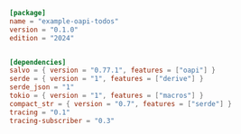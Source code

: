 ```toml  title="oapi-todos/Cargo.toml"
[package]
name = "example-oapi-todos"
version = "0.1.0"
edition = "2024"


[dependencies]
salvo = { version = "0.77.1", features = ["oapi"] }
serde = { version = "1", features = ["derive"] }
serde_json = "1"
tokio = { version = "1", features = ["macros"] }
compact_str = { version = "0.7", features = ["serde"] }
tracing = "0.1"
tracing-subscriber = "0.3"
```